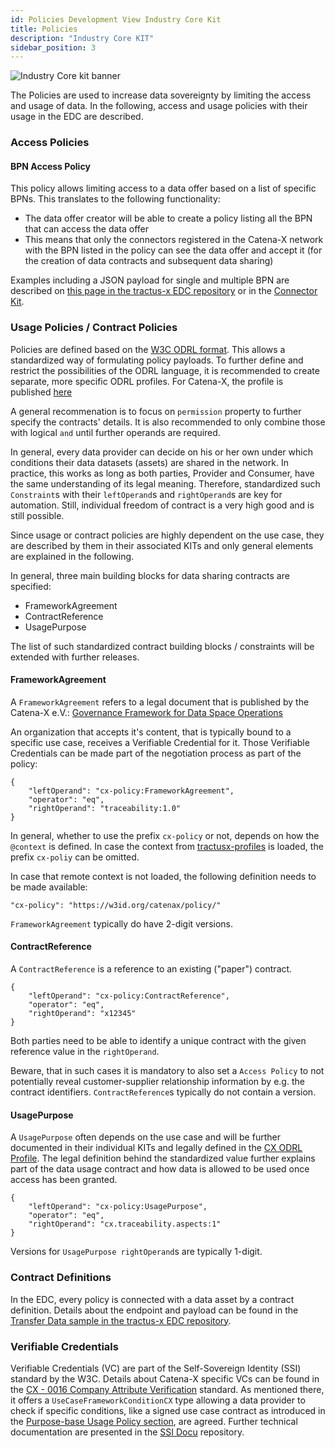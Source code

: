 ```yaml
---
id: Policies Development View Industry Core Kit
title: Policies
description: "Industry Core KIT"
sidebar_position: 3
---
```


<!--
This work is licensed under the CC-BY-4.0 (https://creativecommons.org/licenses/by/4.0/legalcode).

- SPDX-License-Identifier: CC-BY-4.0
- SPDX-FileCopyrightText: 2023 - 2024 BASF SE
- SPDX-FileCopyrightText: 2023 - 2024 Bayerische Motoren Werke Aktiengesellschaft (BMW AG)
- SPDX-FileCopyrightText: 2023 - 2024 Fraunhofer-Gesellschaft zur Foerderung der angewandten Forschung e.V. (represented by Fraunhofer ISST & Fraunhofer IML)
- SPDX-FileCopyrightText: 2023 - 2024 German Edge Cloud GmbH & Co. KG
- SPDX-FileCopyrightText: 2023 - 2024 Mercedes Benz AG
- SPDX-FileCopyrightText: 2023 - 2024 Robert Bosch Manufacturing Solutions GmbH
- SPDX-FileCopyrightText: 2023 - 2024 SAP SE
- SPDX-FileCopyrightText: 2023 - 2024 Siemens AG
- SPDX-FileCopyrightText: 2023 - 2024 T-Systems International GmbH
- SPDX-FileCopyrightText: 2023 - 2024 ZF Friedrichshafen AG
- SPDX-FileCopyrightText: 2023 - 2024 Contributors to the Eclipse Foundation
- Source URL: https://github.com/eclipse-tractusx/eclipse-tractusx.github.io/tree/main/docs-kits/kits/Industry%20Core%20Kit (latest version)
-->


![Industry Core kit banner](@site/static/img/doc-industry-core_header-minified.png)

The Policies are used to increase data sovereignty by limiting the access and usage of data. In the following, access and usage policies with their usage in the EDC are described.

### Access Policies

#### BPN Access Policy

This policy allows limiting access to a data offer based on a list of specific BPNs. This translates to the following functionality:

- The data offer creator will be able to create a policy listing all the BPN that can access the data offer
- This means that only the connectors registered in the Catena-X network with the BPN listed in the policy can see the data offer and accept it (for the creation of data contracts and subsequent data sharing)
<!-- - To fulfill the requirements of the **Supply Chain Act**, a NGO Trustee is introduced that is trusted by the complete supply chain to evaluate if an inquiring company is impacted by a specific ESS incident.
Every Trustee is represented in the Catena-X network as a general participant with a unique BPN. Further, the Trustee is allowed to use supplier relationships and BoM data beyond the one-up/one-down principle due to the legal regulations.
In order to grant access to the BoM as planned data assets, the Trustee's BPN must be mentioned in the policy. -->

Examples including a JSON payload for single and multiple BPN are described on [this page in the tractus-x EDC repository](https://github.com/eclipse-tractusx/tractusx-edc/tree/c8e9675faf417ec5cded9537964da834d49c52cb/edc-extensions/bpn-validation) or in the [Connector Kit](../../../category/connector-kit).

### Usage Policies / Contract Policies

Policies are defined based on the [W3C ODRL format](https://www.w3.org/TR/odrl-model/). This allows a standardized way of formulating policy payloads. To further define and restrict the possibilities of the ODRL language, it is recommended to create separate, more specific ODRL profiles. For Catena-X, the profile is published [here](https://github.com/catenax-eV/cx-odrl-profile)

A general recommenation is to focus on `permission` property to further specify the contracts' details. It is also recommended to only combine those with logical `and` until further operands are required.

In general, every data provider can decide on his or her own under which conditions their data datasets (assets) are shared in the network. In practice, this works as long as both parties, Provider and Consumer, have the same understanding of its legal meaning. Therefore, standardized such `Constraint`s with their `leftOperand`s and `rightOperand`s are key for automation. Still, individual freedom of contract is a very high good and is still possible.

Since usage or contract policies are highly dependent on the use case, they are described by them in their associated KITs and only general elements are explained in the following.

In general, three main building blocks for data sharing contracts are specified:
- FrameworkAgreement
- ContractReference
- UsagePurpose

The list of such standardized contract building blocks / constraints will be extended with further releases.

#### FrameworkAgreement
A `FrameworkAgreement` refers to a legal document that is published by the Catena-X e.V.: [Governance Framework for Data Space Operations](https://catena-x.net/en/catena-x-introduce-implement/governance-framework-for-data-space-operations)

An organization that accepts it's content, that is typically bound to a specific use case, receives a Verifiable Credential for it. Those Verifiable Credentials can be made part of the negotiation process as part of the policy:

```
{
    "leftOperand": "cx-policy:FrameworkAgreement",
    "operator": "eq",
    "rightOperand": "traceability:1.0"
}
```
In general, whether to use the prefix `cx-policy` or not, depends on how the `@context` is defined. In case the context from [tractusx-profiles](https://github.com/eclipse-tractusx/tractusx-profiles/blob/main/cx/credentials/schema/context/policy.context.json) is loaded, the prefix `cx-poliy` can be omitted.

In case that remote context is not loaded, the following definition needs to be made available:
```
"cx-policy": "https://w3id.org/catenax/policy/"
```

`FrameworkAgreement` typically do have 2-digit versions.

#### ContractReference
A `ContractReference` is a reference to an existing ("paper") contract.

```
{
    "leftOperand": "cx-policy:ContractReference",
    "operator": "eq",
    "rightOperand": "x12345"
}

```
Both parties need to be able to identify a unique contract with the given reference value in the `rightOperand`.

Beware, that in such cases it is mandatory to also set a `Access Policy` to not potentially reveal customer-supplier relationship information by e.g. the contract identifiers.
`ContractReference`s typically do not contain a version.

#### UsagePurpose
A `UsagePurpose` often depends on the use case and will be further documented in their individual KITs and legally defined in the [CX ODRL Profile](https://github.com/catenax-eV/cx-odrl-profile). The legal definition behind the standardized value further explains part of the data usage contract and how data is allowed to be used once access has been granted.
```
{
    "leftOperand": "cx-policy:UsagePurpose",
    "operator": "eq",
    "rightOperand": "cx.traceability.aspects:1"
}

```

Versions for `UsagePurpose rightOperand`s are typically 1-digit.

### Contract Definitions

In the EDC, every policy is connected with a data asset by a contract definition. Details about the endpoint and payload can be found in the [Transfer Data sample in the tractus-x EDC repository](https://github.com/eclipse-tractusx/tractusx-edc/blob/bc7a1aaf8e1d2a742f71c04e98bcdf409a274fc3/docs/samples/Transfer%20Data.md#2-setup-data-offer).

### Verifiable Credentials

Verifiable Credentials (VC) are part of the Self-Sovereign Identity (SSI) standard by the W3C. Details about Catena-X specific VCs can be found in the [CX - 0016 Company Attribute Verification](#standards) standard. As mentioned there, it offers a `UseCaseFrameworkConditionCX` type allowing a data provider to check if specific conditions, like a signed use case contract as introduced in the [Purpose-base Usage Policy section](#purpose-based-policy), are agreed. Further technical documentation are presented in the [SSI Docu](https://github.com/eclipse-tractusx/ssi-docu/tree/main/docs/architecture) repository.

<Notice components={props.components} />
